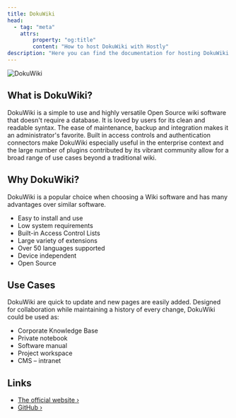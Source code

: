 ```yaml
---
title: DokuWiki
head:
  - tag: "meta"
    attrs:
        property: "og:title"
        content: "How to host DokuWiki with Hostly"
description: "Here you can find the documentation for hosting DokuWiki with Hostly."
---
```



<Badge text="One-click setup." variant="note" size="large" />

![DokuWiki](https://www.dokuwiki.org/lib/tpl/dokuwiki/images/logo.png)

## What is DokuWiki?

DokuWiki is a simple to use and highly versatile Open Source wiki software that doesn't require a database. It is loved by users for its clean and readable syntax. The ease of maintenance, backup and integration makes it an administrator's favorite. Built in access controls and authentication connectors make DokuWiki especially useful in the enterprise context and the large number of plugins contributed by its vibrant community allow for a broad range of use cases beyond a traditional wiki.

## Why DokuWiki?

DokuWiki is a popular choice when choosing a Wiki software and has many advantages over similar software.

- Easy to install and use
- Low system requirements
- Built-in Access Control Lists
- Large variety of extensions
- Over 50 languages supported
- Device independent
- Open Source

## Use Cases

DokuWiki are quick to update and new pages are easily added. Designed for collaboration while maintaining a history of every change, DokuWiki could be used as:

- Corporate Knowledge Base
- Private notebook
- Software manual
- Project workspace
- CMS – intranet

## Links

- [The official website ›](https://www.dokuwiki.org?utm_source=hostly.khulnasoft.com)
- [GitHub ›](https://github.com/splitbrain/DokuWiki?utm_source=hostly.khulnasoft.com)
